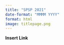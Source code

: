 ```yaml
---
title: "SPSP 2021"
date-format: "MMMM YYYY"
format: html
image: titlepage.png
---
```


**Insert Link**